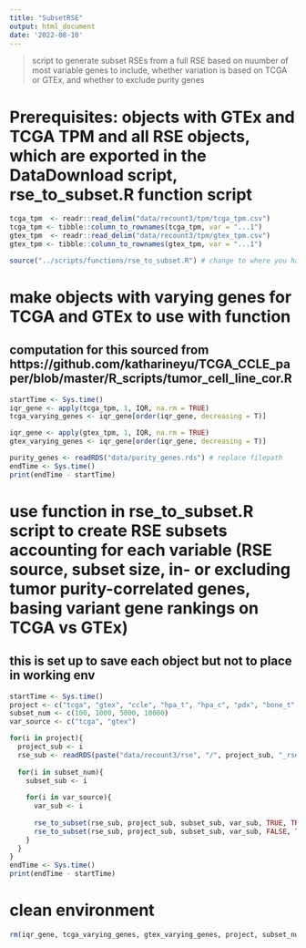 ```yaml
---
title: "SubsetRSE"
output: html_document
date: '2022-08-10'
---
```


> script to generate subset RSEs from a full RSE based on nuumber of most variable genes to include, whether variation is based on TCGA or GTEx, and whether to exclude purity genes

# Prerequisites: objects with GTEx and TCGA TPM and all RSE objects, which are exported in the DataDownload script, rse_to_subset.R function script
```r
tcga_tpm  <- readr::read_delim("data/recount3/tpm/tcga_tpm.csv")
tcga_tpm <- tibble::column_to_rownames(tcga_tpm, var = "...1")
gtex_tpm  <- readr::read_delim("data/recount3/tpm/gtex_tpm.csv")
gtex_tpm <- tibble::column_to_rownames(gtex_tpm, var = "...1")
```

```r
source("../scripts/functions/rse_to_subset.R") # change to where you have this function script saved
```

# make objects with varying genes for TCGA and GTEx to use with function
## computation for this sourced from https://github.com/katharineyu/TCGA_CCLE_paper/blob/master/R_scripts/tumor_cell_line_cor.R
```r
startTime <- Sys.time()
iqr_gene <- apply(tcga_tpm, 1, IQR, na.rm = TRUE)
tcga_varying_genes <- iqr_gene[order(iqr_gene, decreasing = T)]

iqr_gene <- apply(gtex_tpm, 1, IQR, na.rm = TRUE)
gtex_varying_genes <- iqr_gene[order(iqr_gene, decreasing = T)]

purity_genes <- readRDS("data/purity_genes.rds") # replace filepath
endTime <- Sys.time()
print(endTime - startTime)
```

# use function in rse_to_subset.R script to create RSE subsets accounting for each variable (RSE source, subset size, in- or excluding tumor purity-correlated genes, basing variant gene rankings on TCGA vs GTEx)
## this is set up to save each object but not to place in working env
```r
startTime <- Sys.time()
project <- c("tcga", "gtex", "ccle", "hpa_t", "hpa_c", "pdx", "bone_t", "bone_n", "bone_c")
subset_num <- c(100, 1000, 5000, 10000)
var_source <- c("tcga", "gtex")

for(i in project){
  project_sub <- i
  rse_sub <- readRDS(paste("data/recount3/rse", "/", project_sub, "_rse.rds", sep = ""))
  
  for(i in subset_num){
    subset_sub <- i
    
    for(i in var_source){
      var_sub <- i
      
      rse_to_subset(rse_sub, project_sub, subset_sub, var_sub, TRUE, TRUE, TRUE, "data/") # with purity
      rse_to_subset(rse_sub, project_sub, subset_sub, var_sub, FALSE, TRUE, TRUE, "data/") # without
    }
  }
}
endTime <- Sys.time()
print(endTime - startTime)
```

# clean environment
```r
rm(iqr_gene, tcga_varying_genes, gtex_varying_genes, project, subset_num, var_source, rse_sub, subset_sub, var_sub, project_sub, i, purity_genes)
```